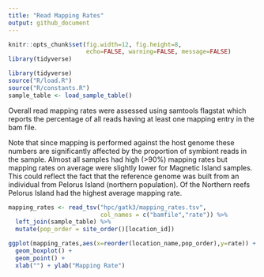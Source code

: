 ```yaml
---
title: "Read Mapping Rates"
output: github_document
---
```


```r
knitr::opts_chunk$set(fig.width=12, fig.height=8,
                      echo=FALSE, warning=FALSE, message=FALSE)
library(tidyverse)
```

```r
library(tidyverse)
source("R/load.R")
source("R/constants.R")
sample_table <- load_sample_table()
```


Overall read mapping rates were assessed using samtools flagstat which reports the percentage of all reads having at least one mapping entry in the bam file. 

Note that since mapping is performed against the host genome these numbers are significantly affected by the proportion of symbiont reads in the sample. Almost all samples had high (>90%) mapping rates but mapping rates on average were slightly lower for Magnetic Island samples.  This could reflect the fact that the reference genome was built from an individual from Pelorus Island (northern population).  Of the Northern reefs Pelorus Island had the highest average mapping rate.


```r
mapping_rates <- read_tsv("hpc/gatk3/mapping_rates.tsv", 
                          col_names = c("bamfile","rate")) %>% 
  left_join(sample_table) %>% 
  mutate(pop_order = site_order()[location_id])
```
```r
ggplot(mapping_rates,aes(x=reorder(location_name,pop_order),y=rate)) +
  geom_boxplot() + 
  geom_point() +
  xlab("") + ylab("Mapping Rate")
```


